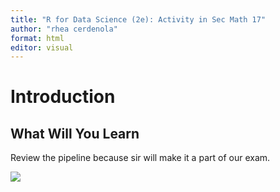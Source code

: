 ```yaml
---
title: "R for Data Science (2e): Activity in Sec Math 17"
author: "rhea cerdenola"
format: html
editor: visual
---
```


# Introduction

## What Will You Learn

Review the pipeline because sir will make it a part of our exam.

![](r4dspic/r4dspic.png)
